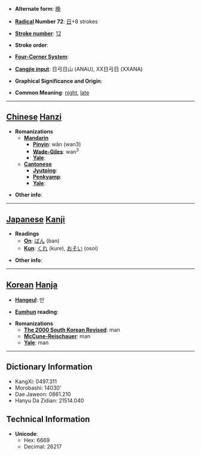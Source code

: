 * '''Alternate form''': [[晚]]

* '''[[Wiktionary:Chinese radical index| Radical]] Number 72''': [[Wiktionary:Chinese radical index 日|日]]+8 strokes

* '''[[Wiktionary:Chinese total strokes index|Stroke number]]''': [[Wiktionary:Chinese total strokes index 12|12]]

* '''Stroke order''': 

* '''[[Wiktionary:Chinese four corner index|Four-Corner System]]''': 

* '''[[Wiktionary:Chinese Cangjie index|Cangjie input]]''': 日弓日山 (ANAU), XX日弓日 (XXANA)

* '''Graphical Significance and Origin''': 

* '''Common Meaning''': [[night]], [[late]]

----

== [[Chinese]] [[Hanzi]] ==

* '''Romanizations'''
** '''[[Mandarin]]'''
*** '''[[Pinyin]]''': wǎn (wan3)
*** '''[[Wade-Giles]]''': wan<sup>3</sup>
*** '''[[Yale]]''': 
** '''[[Cantonese]]'''
*** '''[[Jyutping]]''':
*** '''[[Penkyamp]]''': 
*** '''[[Yale]]''': 

* '''Other info''': 

----

== [[Japanese]] [[Kanji]] ==

* '''Readings'''
** '''[[On]]''': [[ばん]] (ban)
** '''[[Kun]]''': [[くれ]] (kure), [[おそい]] (osoi)

* '''Other info''':  

----

== [[Korean]] [[Hanja]] ==

* '''[[Hangeul]]''': 만

* '''[[Eumhun]] reading''': 

* '''Romanizations'''
** '''[[The 2000 South Korean Revised Romanization|The 2000 South Korean Revised]]''': man
** '''[[McCune-Reischauer]]''': man
** '''[[Yale]]''': man

----

== Dictionary Information ==

* KangXi: 0497.311
* Morobashi: 14030'
* Dae Jaweon: 0861.210
* Hanyu Da Zidian: 21514.040

== Technical Information ==

* '''Unicode''':
** Hex: 6669
** Decimal: 26217